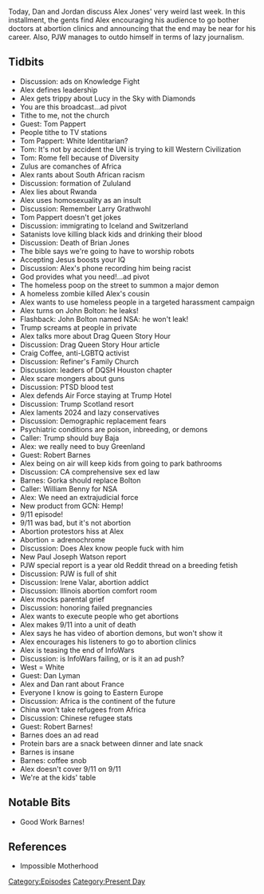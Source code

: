 {{DEFAULTSORT:
    #_EPISODE_0342:September 6-11, 2019
}}{{Episode
    | title             = September 6-11, 2019
    | caption           = [https://knowledgefight.libsyn.com/knowledge-fight-september-6-11-2019 Listen to this episode on Libsyn]
    | episodeNumber     = 342
    | length            = 02:51:43
    | airDate           = September 13, 2019
    | coverageStartDate = September 6, 2019
    | coverageEndDate   = September 11, 2019
    | episodeType       = [[:Category:Present Day|Present Day]]
    | appearance        = [[Tom Pappert]], [[Larry Grathwohl]], [[John Bolton]], [[Craig Coffee]], [[Trent Lira]], [[Devin Will]], [[Robert Barnes]], [[Seb Gorka]], [[William Benny]], [[Paul Joseph Watson]], [[Irene Valar]], [[Jill Stanck]], [[Dan Lyman]]
    | oocDrop           = Let's become metrosexual! I'm joking!; I have so much news, I can't even cover it
    | previousEpisode   = [[341: September 5, 2019]]
    | nextEpisode       = [[343: April 3-8, 2013]]
}}

{{Stub}}

Today, Dan and Jordan discuss Alex Jones' very weird last week. In this installment, the gents find Alex encouraging his audience to go bother doctors at abortion clinics and announcing that the end may be near for his career. Also, PJW manages to outdo himself in terms of lazy journalism.

==Tidbits==

*Discussion: ads on Knowledge Fight
*Alex defines leadership
*Alex gets trippy about Lucy in the Sky with Diamonds
*You are this broadcast...ad pivot
*Tithe to me, not the church
*Guest: Tom Pappert
*People tithe to TV stations
*Tom Pappert: White Identitarian?
*Tom: It's not by accident the UN is trying to kill Western Civilization
*Tom: Rome fell because of Diversity
*Zulus are comanches of Africa
*Alex rants about South African racism
*Discussion: formation of Zululand
*Alex lies about Rwanda
*Alex uses homosexuality as an insult
*Discussion: Remember Larry Grathwohl
*Tom Pappert doesn't get jokes
*Discussion: immigrating to Iceland and Switzerland
*Satanists love killing black kids and drinking their blood
*Discussion: Death of Brian Jones
*The bible says we're going to have to worship robots
*Accepting Jesus boosts your IQ
*Discussion: Alex's phone recording him being racist
*God provides what you need!...ad pivot
*The homeless poop on the street to summon a major demon
*A homeless zombie killed Alex's cousin
*Alex wants to use homeless people in a targeted harassment campaign
*Alex turns on John Bolton: he leaks!
*Flashback: John Bolton named NSA: he won't leak!
*Trump screams at people in private
*Alex talks more about Drag Queen Story Hour
*Discussion: Drag Queen Story Hour article
*Craig Coffee, anti-LGBTQ activist
*Discussion: Refiner's Family Church
*Discussion: leaders of DQSH Houston chapter
*Alex scare mongers about guns
*Discussion: PTSD blood test
*Alex defends Air Force staying at Trump Hotel
*Discussion: Trump Scotland resort
*Alex laments 2024 and lazy conservatives
*Discussion: Demographic replacement fears
*Psychiatric conditions are poison, inbreeding, or demons
*Caller: Trump should buy Baja
*Alex: we really need to buy Greenland
*Guest: Robert Barnes
*Alex being on air will keep kids from going to park bathrooms
*Discussion: CA comprehensive sex ed law
*Barnes: Gorka should replace Bolton
*Caller: William Benny for NSA
*Alex: We need an extrajudicial force
*New product from GCN: Hemp!
*9/11 episode!
*9/11 was bad, but it's not abortion
*Abortion protestors hiss at Alex
*Abortion = adrenochrome
*Discussion: Does Alex know people fuck with him
*New Paul Joseph Watson report
*PJW special report is a year old Reddit thread on a breeding fetish
*Discussion: PJW is full of shit
*Discussion: Irene Valar, abortion addict
*Discussion: Illinois abortion comfort room
*Alex mocks parental grief
*Discussion: honoring failed pregnancies
*Alex wants to execute people who get abortions
*Alex makes 9/11 into a unit of death
*Alex says he has video of abortion demons, but won't show it
*Alex encourages his listeners to go to abortion clinics
*Alex is teasing the end of InfoWars
*Discussion: is InfoWars failing, or is it an ad push?
*West = White
*Guest: Dan Lyman
*Alex and Dan rant about France
*Everyone I know is going to Eastern Europe
*Discussion: Africa is the continent of the future
*China won't take refugees from Africa
*Discussion: Chinese refugee stats
*Guest: Robert Barnes!
*Barnes does an ad read
*Protein bars are a snack between dinner and late snack
*Barnes is insane
*Barnes: coffee snob
*Alex doesn't cover 9/11 on 9/11
*We're at the kids' table

==Notable Bits==

*Good Work Barnes!

==References==

*Impossible Motherhood

[[Category:Episodes]]
[[Category:Present Day]]

